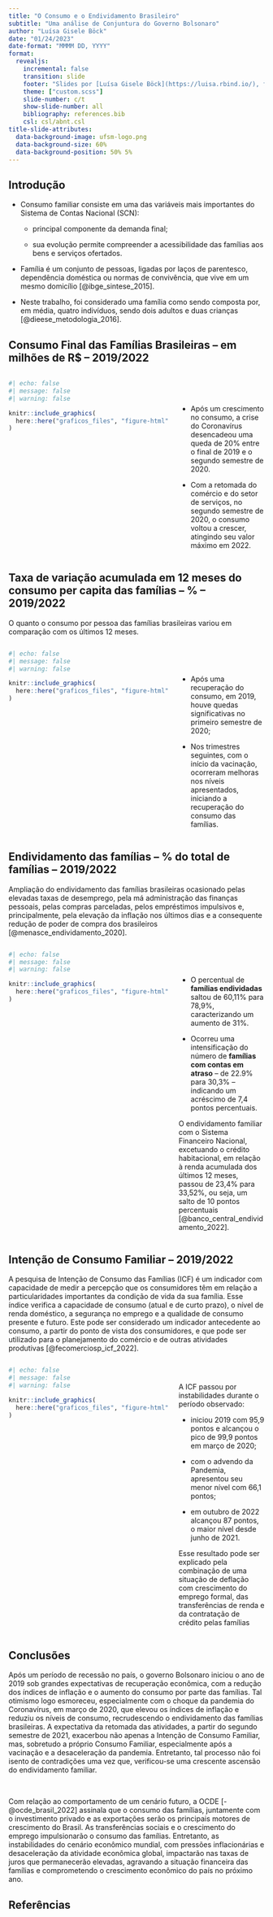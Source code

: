 ```yaml
---
title: "O Consumo e o Endividamento Brasileiro"
subtitle: "Uma análise de Conjuntura do Governo Bolsonaro"
author: "Luísa Gisele Böck"
date: "01/24/2023"
date-format: "MMMM DD, YYYY"
format: 
  revealjs: 
    incremental: false
    transition: slide
    footer: "Slides por [Luísa Gisele Böck](https://luisa.rbind.io/), feito com [Quarto](https://quarto.org/docs/presentations/revealjs/index.html). Código disponível no [GitHub](https://github.com/lgiselebock/ufsm-lab-boletim)."
    theme: ["custom.scss"]
    slide-number: c/t
    show-slide-number: all
    bibliography: references.bib
    csl: csl/abnt.csl
title-slide-attributes: 
  data-background-image: ufsm-logo.png
  data-background-size: 60%
  data-background-position: 50% 5%
---
```


## Introdução {.center}

- Consumo familiar consiste em uma das variáveis mais importantes do Sistema de Contas Nacional (SCN):

  - principal componente da demanda final;
  
  - sua evolução permite compreender a acessibilidade das famílias aos bens e serviços ofertados.

- Família é um conjunto de pessoas, ligadas por laços de parentesco, dependência doméstica ou normas de convivência, que vive em um mesmo domicílio [@ibge_sintese_2015].

- Neste trabalho, foi considerado uma família como sendo composta por, em média, quatro indivíduos, sendo dois adultos e duas crianças [@dieese_metodologia_2016].


## Consumo Final das Famílias Brasileiras – em milhões de R$ – 2019/2022 {.center}

::: columns
::: {.column width="65%"}

```r

#| echo: false
#| message: false
#| warning: false

knitr::include_graphics(
  here::here("graficos_files", "figure-html", "figura-01-1.png")
)

```

:::

::: {.column width="35%"}

<br>
<br>

- Após um crescimento no consumo, a crise do Coronavírus desencadeou uma queda de 20% entre o final de 2019 e o segundo semestre de 2020.

- Com a retomada do comércio e do setor de serviços, no segundo semestre de 2020, o consumo voltou a crescer, atingindo seu valor máximo em 2022.

:::
:::


## Taxa de variação acumulada em 12 meses do consumo per capita das famílias – % – 2019/2022 {.center}

O quanto o consumo por pessoa das famílias brasileiras variou em comparação com os últimos 12 meses. 

::: columns
::: {.column width="65%"}

```r

#| echo: false
#| message: false
#| warning: false

knitr::include_graphics(
  here::here("graficos_files", "figure-html", "figura-02-1.png")
)

```

:::

::: {.column width="35%"}

<br>
<br>

- Após uma recuperação do consumo, em 2019, houve quedas significativas no primeiro semestre de 2020;

- Nos trimestres seguintes, com o início da vacinação, ocorreram melhoras nos níveis apresentados, iniciando a recuperação do consumo das famílias.

:::
:::


## Endividamento das famílias – % do total de famílias – 2019/2022 {.smaller}

Ampliação do endividamento das famílias brasileiras ocasionado pelas elevadas taxas de desemprego, pela má administração das finanças pessoais, pelas compras parceladas, pelos empréstimos impulsivos e, principalmente, pela elevação da inflação nos últimos dias e a consequente redução de poder de compra dos brasileiros [@menasce_endividamento_2020].

::: columns
::: {.column width="65%"}

```r

#| echo: false
#| message: false
#| warning: false

knitr::include_graphics(
  here::here("graficos_files", "figure-html", "figura-03-1.png")
)

```

:::

::: {.column width="35%"}

<br>
<br>

- O percentual de **famílias endividadas** saltou de 60,11% para 78,9%, caracterizando um aumento de 31%.

- Ocorreu uma intensificação do número de **famílias com contas em atraso** -- de 22.9% para 30,3% -- indicando um acréscimo de 7,4 pontos percentuais.

O endividamento familiar com o Sistema Financeiro Nacional, excetuando o crédito habitacional, em relação à renda acumulada dos últimos 12 meses, passou de 23,4% para 33,52%, ou seja, um salto de 10 pontos percentuais [@banco_central_endividamento_2022]. 

:::
:::


## Intenção de Consumo Familiar – 2019/2022 {.smaller}

A pesquisa de Intenção de Consumo das Famílias (ICF) é um indicador com capacidade de medir a percepção que os consumidores têm em relação a particularidades importantes da condição de vida da sua família. Esse índice verifica a capacidade de consumo (atual e de curto prazo), o nível de renda doméstico, a segurança no emprego e a qualidade de consumo presente e futuro. Este pode ser considerado um indicador antecedente ao consumo, a partir do ponto de vista dos consumidores, e que pode ser utilizado para o planejamento do comércio e de outras atividades produtivas [@fecomerciosp_icf_2022].

::: columns
::: {.column width="65%"}

```r

#| echo: false
#| message: false
#| warning: false

knitr::include_graphics(
  here::here("graficos_files", "figure-html", "figura-04-1.png")
)

```

:::

::: {.column width="35%"}

<br>

A ICF passou por instabilidades durante o período observado:

  - iniciou 2019 com 95,9 pontos e alcançou o pico de 99,9 pontos em março de 2020;
  
  - com o advendo da Pandemia, apresentou seu menor nível com 66,1 pontos;
  
  - em outubro de 2022 alcançou 87 pontos, o maior nível desde junho de 2021.
  
Esse resultado pode ser explicado pela combinação de uma situação de deflação com crescimento do emprego formal, das transferências de renda e da contratação de crédito pelas famílias

:::
:::


## Conclusões {.center}

Após um período de recessão no país, o governo Bolsonaro iniciou o ano de 2019 sob grandes expectativas de recuperação econômica, com a redução dos índices de inflação e o aumento do consumo por parte das famílias. Tal otimismo logo esmoreceu, especialmente com o choque da pandemia do Coronavírus, em março de 2020, que elevou os índices de inflação e reduziu os níveis de consumo, recrudescendo o endividamento das famílias brasileiras. A expectativa da retomada das atividades, a partir do segundo semestre de 2021, exacerbou não apenas a Intenção de Consumo Familiar, mas, sobretudo a próprio Consumo Familiar, especialmente após a vacinação e a desaceleração da pandemia. Entretanto, tal processo não foi isento de contradições uma vez que, verificou-se uma crescente ascensão do endividamento familiar.	

<br>

Com relação ao comportamento de um cenário futuro, a OCDE [-@ocde_brasil_2022] assinala que o consumo das famílias, juntamente com o investimento privado e as exportações serão os principais motores de crescimento do Brasil. As transferências sociais e o crescimento do emprego impulsionarão o consumo das famílias. Entretanto, as instabilidades do cenário econômico mundial, com pressões inflacionárias e desaceleração da atividade econômica global, impactarão nas taxas de juros que permanecerão elevadas, agravando a situação financeira das famílias e comprometendo o crescimento econômico do país no próximo ano.


## Referências {.center}


